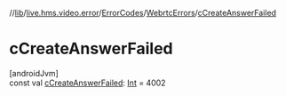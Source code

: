 //[lib](/api-reference/android/v2/home/content)/[live.hms.video.error](../../index)/[ErrorCodes](../index)/[WebrtcErrors](index)/[cCreateAnswerFailed](c-create-answer-failed)

# cCreateAnswerFailed

[androidJvm]\
const val [cCreateAnswerFailed](c-create-answer-failed): [Int](https://kotlinlang.org/api/latest/jvm/stdlib/kotlin/-int/index.html) = 4002
